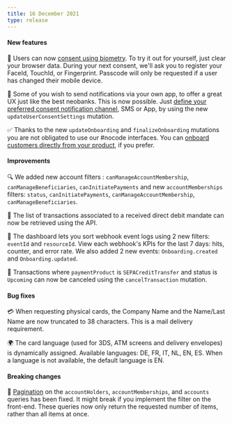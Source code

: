 ```yaml
---
title: 16 December 2021
type: release
---
```


#### New features

🤳 Users can now [consent using biometry](/topics/users/consent#sca-user). To try it out for yourself, just clear your browser data. During your next consent, we'll ask you to register your FaceId, TouchId, or Fingerprint. Passcode will only be requested if a user has changed their mobile device.

📲 Some of you wish to send notifications via your own app, to offer a great UX just like the best neobanks. This is now possible. Just [define your preferred consent notification channel](/topics/users/consent#notifications), SMS or App, by using the new `updateUserConsentSettings` mutation.

✅ Thanks to the new `updateOnboarding` and `finalizeOnboarding` mutations you are not obligated to use our #nocode interfaces. You can [onboard customers directly from your product](/topics/onboarding), if you prefer.

#### Improvements

🔍 We added new account filters : `canManageAccountMembership`, `canManageBeneficiaries`, `canInitiatePayments` and new `accountMemberships` filters: `status`, `canInitiatePayments`, `canManageAccountMembership`, `canManageBeneficiaries`.

📜 The list of transactions associated to a received direct debit mandate can now be retrieved using the API.

🏃 The dashboard lets you sort webhook event logs using 2 new filters: `eventId` and `resourceId`. View each webhook's KPIs for the last 7 days: hits, counter, and error rate. We also added 2 new events: `Onboarding.created` and `Onboarding.updated`.

🚮 Transactions where `paymentProduct` is `SEPACreditTransfer` and status is `Upcoming` can now be canceled using the `cancelTransaction` mutation.

#### Bug fixes

💳 When requesting physical cards, the Company Name and the Name/Last Name are now truncated to 38 characters. This is a mail delivery requirement.

🌍 The card language (used for 3DS, ATM screens and delivery envelopes) is dynamically assigned. Available languages: DE, FR, IT, NL, EN, ES. When a language is not available, the default language is EN.

#### Breaking changes

🔢 [Pagination](/developers/using-api/pagination) on the `accountHolders`, `accountMemberships`, and `accounts` queries has been fixed. It might break if you implement the filter on the front-end. These queries now only return the requested number of items, rather than all items at once.
